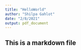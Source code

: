 ```yaml
---
title: "HelloWorld"
author: "Shilpa Gahlot"
date: "2/8/2021"
output: pdf_document
---
```

## This is a markdown file